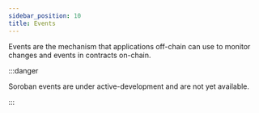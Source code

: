 ```yaml
---
sidebar_position: 10
title: Events
---
```


Events are the mechanism that applications off-chain can use to monitor changes and events in contracts on-chain.

:::danger

Soroban events are under active-development and are not yet available.

:::
